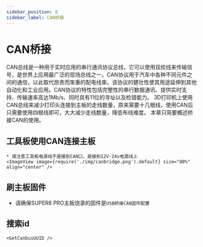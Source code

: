 ```yaml
---
sidebar_position: 8
sidebar_label: CAN桥接
---
```



# CAN桥接

CAN总线是一种用于实时应用的串行通讯协议总线，它可以使用双绞线来传输信号，是世界上应用最广泛的现场总线之一。CAN协议用于汽车中各种不同元件之间的通信，以此取代昂贵而笨重的配电线束。该协议的健壮性使其用途延伸到其他自动化和工业应用。CAN协议的特性包括完整性的串行数据通讯、提供实时支持、传输速率高达1Mb/s、同时具有11位的寻址以及检错能力。
3D打印机上使用CAN总线来减少打印头连接到主板的走线数量，原来需要十几根线，使用CAN后只需要使用四根线即可，大大减少走线数量，降低布线难度。
本章只简要概述桥接CAN的使用。

## 工具板使用CAN连接主板

    * 请注意工具板电源线不是接到CAN口，是接到12V-24v电源线上
    <ImageView image={require('./img/canbridge.png').default} size="80%" align="center" />


## 刷主板固件

* 请确保SUPER8 PRO主板烧录的固件是`USB桥接CAN固件配置`


## 搜索id

    <GetCanbusUUID />